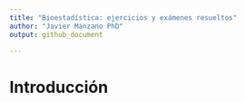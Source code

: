 ```yaml
--- 
title: "Bioestadística: ejercicios y exámenes resueltos"
author: "Javier Manzano PhD"
output: github_document

---
```


# Introducción
